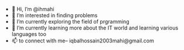- 👋 Hi, I’m @ihmahi
- 👀 I’m interested in finding problems
- 🌱 I’m currently exploring the field of prgramming
- 💞️ I’m currently learning more about the IT world and learning various languages too
- 📫 to connect with me-- iqbalhossain2003mahi@gmail.com

<!---
ihmahi/ihmahi is a ✨ special ✨ repository because its `README.md` (this file) appears on your GitHub profile.
You can click the Preview link to take a look at your changes.
--->
